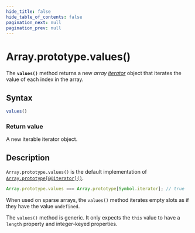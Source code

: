 ```yaml
---
hide_title: false
hide_table_of_contents: false
pagination_next: null
pagination_prev: null
---
```

# Array.prototype.values()

The **`values()`** method returns a new _array [iterator](https://developer.mozilla.org/docs/Web/JavaScript/Reference/Iteration_protocols#the_iterator_protocol)_ object that iterates the value of each index in the array.

## Syntax

```js
values()
```

### Return value

A new iterable iterator object.

## Description

`Array.prototype.values()` is the default implementation of [`Array.prototype[@@iterator]()`](./@@iterator.mdx).

```js
Array.prototype.values === Array.prototype[Symbol.iterator]; // true
```

When used on sparse arrays, the `values()` method iterates empty slots as if they have the value `undefined`.

The `values()` method is generic. It only expects the `this` value to have a `length` property and integer-keyed properties.
